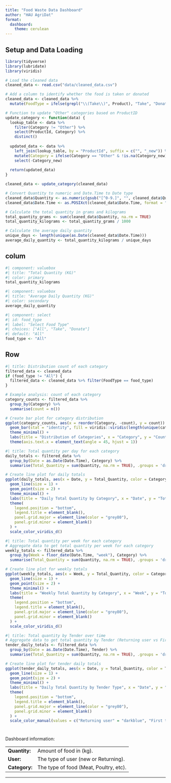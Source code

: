 ```yaml
---
title: "Food Waste Data Dashboard"
author: "HAU AgriDat"
format: 
  dashboard:
    theme: cerulean
---
```


## Setup and Data Loading
```r
library(tidyverse)
library(lubridate)
library(viridis)

# Load the cleaned data
cleaned_data <- read.csv("data/cleaned_data.csv")

# Add a column to identify whether the food is taken or donated
cleaned_data <- cleaned_data %>%
  mutate(FoodType = ifelse(grepl("\\(Take\\)", Product), "Take", "Donate"))

# Function to update "Other" categories based on ProductID
update_category <- function(data) {
  lookup_table <- data %>%
    filter(Category != "Other") %>%
    select(ProductId, Category) %>%
    distinct()
  
  updated_data <- data %>%
    left_join(lookup_table, by = "ProductId", suffix = c("", "_new")) %>%
    mutate(Category = ifelse(Category == "Other" & !is.na(Category_new), Category_new, Category)) %>%
    select(-Category_new)
  
  return(updated_data)
}

cleaned_data <- update_category(cleaned_data)

# Convert Quantity to numeric and Date.Time to Date type
cleaned_data$Quantity <- as.numeric(gsub("[^0-9.]", "", cleaned_data$Quantity))
cleaned_data$Date.Time <- as.POSIXct(cleaned_data$Date.Time, format = "%d/%m/%Y %H:%M:%S")

# Calculate the total quantity in grams and kilograms
total_quantity_grams <- sum(cleaned_data$Quantity, na.rm = TRUE)
total_quantity_kilograms <- total_quantity_grams / 1000

# Calculate the average daily quantity
unique_days <- length(unique(as.Date(cleaned_data$Date.Time)))
average_daily_quantity <- total_quantity_kilograms / unique_days
```

## colum {width="25%"}

```r
#| component: valuebox
#| title: "Total Quantity (KG)"
#| color: primary
total_quantity_kilograms
```

```r
#| component: valuebox
#| title: "Average Daily Quantity (KG)"
#| color: secondary
average_daily_quantity
```

```r
#| component: select
#| id: food_type
#| label: "Select Food Type"
#| choices: ["All", "Take", "Donate"]
#| default: "All"
food_type <- "All"
```

## Row {.tabset}
```r
#| title: Distribution count of each category
filtered_data <- cleaned_data
if (food_type != "All") {
  filtered_data <- cleaned_data %>% filter(FoodType == food_type)
}

# Example analysis: count of each category
category_counts <- filtered_data %>%
  group_by(Category) %>%
  summarise(count = n())

# Create bar plot for category distribution
ggplot(category_counts, aes(x = reorder(Category, -count), y = count)) +
  geom_bar(stat = "identity", fill = viridis::viridis(length(unique(category_counts$Category))), color = "black") +
  theme_minimal() +
  labs(title = "Distribution of Categories", x = "Category", y = "Count") +
  theme(axis.text.x = element_text(angle = 45, hjust = 1))
```

```r
#| title: Total quantity per day for each category
daily_totals <- filtered_data %>%
  group_by(Date = as.Date(Date.Time), Category) %>%
  summarise(Total_Quantity = sum(Quantity, na.rm = TRUE), .groups = 'drop')

# Create line plot for daily totals
ggplot(daily_totals, aes(x = Date, y = Total_Quantity, color = Category, group = Category)) +
  geom_line(size = 1) +
  geom_point(size = 2) +
  theme_minimal() +
  labs(title = "Daily Total Quantity by Category", x = "Date", y = "Total Quantity") +
  theme(
    legend.position = "bottom",
    legend.title = element_blank(),
    panel.grid.major = element_line(color = "grey80"),
    panel.grid.minor = element_blank()
  ) +
  scale_color_viridis_d()
```

```r
#| title: Total quantity per week for each category
# Aggregate data to get total quantity per week for each category
weekly_totals <- filtered_data %>%
  group_by(Week = floor_date(Date.Time, "week"), Category) %>%
  summarise(Total_Quantity = sum(Quantity, na.rm = TRUE), .groups = 'drop')

# Create line plot for weekly totals
ggplot(weekly_totals, aes(x = Week, y = Total_Quantity, color = Category, group = Category)) +
  geom_line(size = 1) +
  geom_point(size = 2) +
  theme_minimal() +
  labs(title = "Weekly Total Quantity by Category", x = "Week", y = "Total Quantity") +
  theme(
    legend.position = "bottom",
    legend.title = element_blank(),
    panel.grid.major = element_line(color = "grey80"),
    panel.grid.minor = element_blank()
  ) +
  scale_color_viridis_d()
```

```r
#| title: Total quantity by Tender over time
# Aggregate data to get total quantity by Tender (Returning user vs First time user) over time
tender_daily_totals <- filtered_data %>%
  group_by(Date = as.Date(Date.Time), Tender) %>%
  summarise(Total_Quantity = sum(Quantity, na.rm = TRUE), .groups = 'drop')

# Create line plot for tender daily totals
ggplot(tender_daily_totals, aes(x = Date, y = Total_Quantity, color = Tender, group = Tender)) +
  geom_line(size = 1) +
  geom_point(size = 2) +
  theme_minimal() +
  labs(title = "Daily Total Quantity by Tender Type", x = "Date", y = "Total Quantity") +
  theme(
    legend.position = "bottom",
    legend.title = element_blank(),
    panel.grid.major = element_line(color = "grey80"),
    panel.grid.minor = element_blank()
  ) +
  scale_color_manual(values = c("Returning user" = "darkblue", "First time user" = "orange"))
```

#  {.sidebar}

Dashboard information:

|               |                                        |
|---------------|----------------------------------------|
| **Quantity:** | Amount of food in (kg).                |
| **User:**     | The type of user (new or Returning).   |
| **Category:** | The type of food (Meat, Poultry, etc). |

------------------------------------------------------------------------
